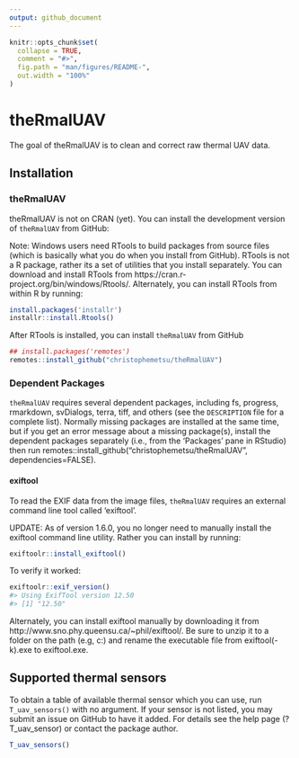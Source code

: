 ```yaml
---
output: github_document
---
```


<!-- README.md is generated from README.Rmd. Please edit that file -->

```r
knitr::opts_chunk$set(
  collapse = TRUE,
  comment = "#>",
  fig.path = "man/figures/README-",
  out.width = "100%"
)
```

# theRmalUAV

<!-- badges: start -->
<!-- badges: end -->

The goal of theRmalUAV is to clean and correct raw thermal UAV data. 

## Installation

### theRmalUAV

theRmalUAV is not on CRAN (yet). You can install the development version of `theRmalUAV` from GitHub:

Note: Windows users need RTools to build packages from source files (which is basically what you do when you install from GitHub). RTools is not a R package, rather its a set of utilities that you install separately. You can download and install RTools from https://cran.r-project.org/bin/windows/Rtools/. Alternately, you can install RTools from within R by running:

``` r
install.packages('installr')
installr::install.Rtools()
```
After RTools is installed, you can install `theRmalUAV` from GitHub

``` r
## install.packages('remotes')
remotes::install_github("christophemetsu/theRmalUAV")
```
### Dependent Packages

`theRmalUAV` requires several dependent packages, including fs, progress, rmarkdown, svDialogs, terra, tiff, and others (see the `DESCRIPTION` file for a complete list). Normally missing packages are installed at the same time, but if you get an error message about a missing package(s), install the dependent packages separately (i.e., from the ‘Packages’ pane in RStudio) then run remotes::install_github("christophemetsu/theRmalUAV", dependencies=FALSE).

#### exiftool

To read the EXIF data from the image files, `theRmalUAV` requires an external command line tool called ‘exiftool’.

UPDATE: As of version 1.6.0, you no longer need to manually install the exiftool command line utility. Rather you can install by running:

``` r
exiftoolr::install_exiftool()
```

To verify it worked:
``` r
exiftoolr::exif_version()
#> Using ExifTool version 12.50
#> [1] "12.50"
```

Alternately, you can install exiftool manually by downloading it from http://www.sno.phy.queensu.ca/~phil/exiftool/. Be sure to unzip it to a folder on the path (e.g, c:\windows) and rename the executable file from exiftool(-k).exe to exiftool.exe.


## Supported thermal sensors

To obtain a table of available thermal sensor which you can use, run `T_uav_sensors()` with no argument. If your sensor is not listed, you may submit an issue on GitHub to have it added. For details see the help page (?T_uav_sensor) or contact the package author.

``` r
T_uav_sensors()
```




